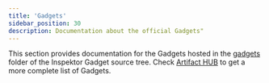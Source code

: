 ```yaml
---
title: 'Gadgets'
sidebar_position: 30
description: Documentation about the official Gadgets"
---
```



This section provides documentation for the Gadgets hosted in the
[gadgets](https://github.com/inspektor-gadget/inspektor-gadget/tree/%IG_BRANCH%/gadgets)
folder of the Inspektor Gadget source tree. Check [Artifact
HUB](https://artifacthub.io/packages/search?kind=22) to get a more complete list
of Gadgets.

<DocCardList />
